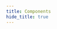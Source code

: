```yaml
---
title: Components
hide_title: true
---
```



<FeatureIcon src={css} title="Components" />
<LinkList
  data={[
    {
      title: "Card",
      link: "/docs/css/components/card",
      src: css,
    },
    {
      title: "Ribbon",
      link: "/docs/css/components/ribbon",
      src: css,
    },
  ]}
/>
